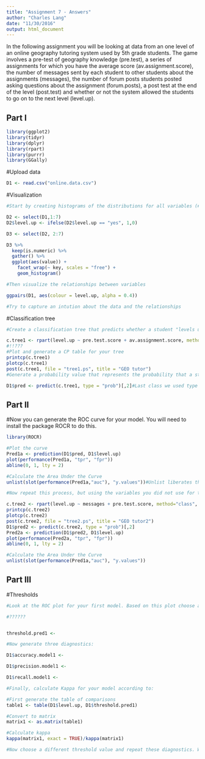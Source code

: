 ```yaml
---
title: "Assignment 7 - Answers"
author: "Charles Lang"
date: "11/30/2016"
output: html_document
---
```


In the following assignment you will be looking at data from an one level of an online geography tutoring system used by 5th grade students. The game involves a pre-test of geography knowledge (pre.test), a series of assignments for which you have the average score (av.assignment.score),  the number of messages sent by each student to other students about the assignments (messages), the number of forum posts students posted asking questions about the assignment (forum.posts), a post test at the end of the level (post.test) and whether or not the system allowed the students to go on to the next level (level.up).  

## Part I
```r
library(ggplot2)
library(tidyr)
library(dplyr)
library(rpart)
library(purrr)
library(GGally)
```

#Upload data
```r
D1 <- read.csv("online.data.csv")
```

#Visualization 
```r
#Start by creating histograms of the distributions for all variables (#HINT: look up "facet" in the ggplot documentation)

D2 <- select(D1,1:7)
D2$level.up <- ifelse(D2$level.up == "yes", 1,0)

D3 <- select(D2, 2:7)

D3 %>%
  keep(is.numeric) %>% 
  gather() %>% 
  ggplot(aes(value)) +
    facet_wrap(~ key, scales = "free") +
    geom_histogram()

#Then visualize the relationships between variables

ggpairs(D1, aes(colour = level.up, alpha = 0.4))

#Try to capture an intution about the data and the relationships

```
#Classification tree
```r
#Create a classification tree that predicts whether a student "levels up" in the online course using three variables of your choice (As we did last time, set all controls to their mi nimums<-?????

c.tree1 <- rpart(level.up ~ pre.test.score + av.assignment.score, method="class", data=D1,control=rpart.control(minsplit=1, minbucket=1, cp=0.001))
#!!???
#Plot and generate a CP table for your tree 
printcp(c.tree1)
plotcp(c.tree1)
post(c.tree1, file = "tree1.ps", title = "GEO tutor")
#Generate a probability value that represents the probability that a student levels up based your classification tree 

D1$pred <- predict(c.tree1, type = "prob")[,2]#Last class we used type = "class" which predicted the classification for us, this time we are using type = "prob" to see the probability that our classififcation is based on.
```
## Part II
#Now you can generate the ROC curve for your model. You will need to install the package ROCR to do this.
```r
library(ROCR)

#Plot the curve
Pred1a <- prediction(D1$pred, D1$level.up) 
plot(performance(Pred1a, "tpr", "fpr"))
abline(0, 1, lty = 2)

#Calculate the Area Under the Curve
unlist(slot(performance(Pred1a,"auc"), "y.values"))#Unlist liberates the AUC value from the "performance" object created by ROCR

```
```r
#Now repeat this process, but using the variables you did not use for the previous model and compare the plots & results of your two models. Which one do you think was the better model? Why?

c.tree2 <- rpart(level.up ~ messages + pre.test.score, method="class", data=D1,control=rpart.control(minsplit=1, minbucket=1, cp=0.001))
printcp(c.tree2)
plotcp(c.tree2)
post(c.tree2, file = "tree2.ps", title = "GEO tutor2")
D1$pred2 <- predict(c.tree2, type = "prob")[,2]
Pred2a <- prediction(D1$pred2, D1$level.up) 
plot(performance(Pred2a, "tpr", "fpr"))
abline(0, 1, lty = 2)

#Calculate the Area Under the Curve
unlist(slot(performance(Pred1a,"auc"), "y.values"))
```


## Part III
#Thresholds
```r
#Look at the ROC plot for your first model. Based on this plot choose a probability threshold that balances capturing the most correct predictions against false positives. Then generate a new variable in your data set that classifies each student according to your chosen threshold.

#??????


threshold.pred1 <- 

#Now generate three diagnostics:

D1$accuracy.model1 <-

D1$precision.model1 <- 

D1$recall.model1 <- 

#Finally, calculate Kappa for your model according to:

#First generate the table of comparisons
table1 <- table(D1$level.up, D1$threshold.pred1)

#Convert to matrix
matrix1 <- as.matrix(table1)

#Calculate kappa
kappa(matrix1, exact = TRUE)/kappa(matrix1)

#Now choose a different threshold value and repeat these diagnostics. What conclusions can you draw about your two thresholds?

```



